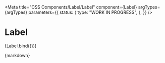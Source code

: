 
<Meta
  title="CSS Components/Label/Label"
  component={Label}
  argTypes={argTypes}
  parameters={{
    status: {
      type: "WORK IN PROGRESS",
    },
  }}
/>

# Label

<Canvas>
  <Story name="Label" args={defaultArgs}>
    {Label.bind({})}
  </Story>
</Canvas>

<ArgsTable story="Label" />

<Description>{markdown}</Description>
